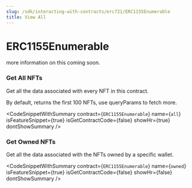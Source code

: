 ```yaml
---
slug: /sdk/interacting-with-contracts/erc721/ERC1155Enumerable
title: View All
---
```



# ERC1155Enumerable

more information on this coming soon.


### Get All NFTs





Get all the data associated with every NFT in this contract.

By default, returns the first 100 NFTs, use queryParams to fetch more.



<CodeSnippetWithSummary
      contract={`ERC1155Enumerable`}
      name={`all`}
      isFeatureSnippet={true}
      isGetContractCode={false}
      showHr={true}
      dontShowSummary
    />
  

### Get Owned NFTs





Get all the data associated with the NFTs owned by a specific wallet.



<CodeSnippetWithSummary
      contract={`ERC1155Enumerable`}
      name={`owned`}
      isFeatureSnippet={true}
      isGetContractCode={false}
      showHr={false}
      dontShowSummary
    />
  


